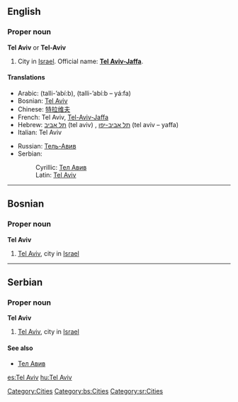 ==English==

===Proper noun===
{{wikipedia}}
'''Tel Aviv''' or '''Tel-Aviv'''

# City in [[Israel]]. Official name: '''[[Tel Aviv-Jaffa]]'''.

====Translations====
{{top}}
*Arabic: {{ARchar|[[تل-أبيب]]}} (talli-’abí:b), {{ARchar|[[تل-أبيب – يافا]]}} (talli-’abí:b – yá:fa)
*Bosnian: [[Tel Aviv#Bosnian|Tel Aviv]] {{m}}
*Chinese: [[特拉维夫]]
*French: Tel Aviv, [[Tel-Aviv-Jaffa]]
*Hebrew: [[תל אביב]] (tel aviv) {{f}}, [[תל אביב-יפו]] (tel aviv – yaffa)
*Italian: Tel Aviv {{f}}
{{mid}}
*Russian: [[Тель-Авив]] {{Unicode|(Tɛl’-Avív)}} {{m}}
*Serbian:
*:Cyrillic: [[Тел Авив#Serbian|Тел Авив]] {{m}}
*:Latin: [[Tel Aviv#Serbian|Tel Aviv]] {{m}}
{{bottom}}

[[Category:Cities]]


----

==Bosnian==
===Proper noun===
'''Tel Aviv''' {{m}}
#[[Tel Aviv]], city in [[Israel]]
[[Category:bs:Cities]]

----

==Serbian==
===Proper noun===
'''Tel Aviv''' {{m}}
#[[Tel Aviv]], city in [[Israel]]
====See also====
*[[Тел Авив#Serbian|Тел Авив]]
[[Category:sr:Cities]]

[[es:Tel Aviv]]
[[hu:Tel Aviv]]